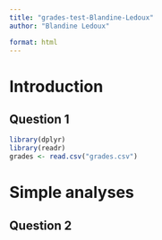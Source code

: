 ```yaml
---
title: "grades-test-Blandine-Ledoux"
author: "Blandine Ledoux"

format: html
---
```

# Introduction

## Question 1

```r
library(dplyr)
library(readr)
grades <- read.csv("grades.csv")
```

# Simple analyses

## Question 2

```r

```



